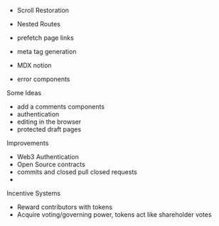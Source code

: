 - Scroll Restoration
- Nested Routes
- prefetch page links
- meta tag generation
- MDX notion

- error components




Some Ideas
- add a comments components
- authentication
- editing in the browser
- protected draft pages


Improvements
- Web3 Authentication
- Open Source contracts
- commits and closed pull closed requests
-

Incentive Systems

- Reward contributors with tokens
- Acquire voting/governing power, tokens act like shareholder votes


